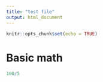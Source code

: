 ```yaml
---
title: "test file"
output: html_document
---
```


```r
knitr::opts_chunk$set(echo = TRUE)
```

# Basic math
```r
100/5
```